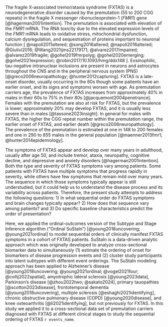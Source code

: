The fragile X-associated tremor/ataxia syndrome (FXTAS) is a
neurodegenerative disorder caused by the
premutation (55 to 200 CGG repeats) in the
fragile X messenger ribonucleoprotein-1 (*FMR1*) gene [@hagerman2001intention].
The premutation is associated with
elevation of the *FMR1* mRNA.
The RNA toxicity 
due to the elevated expression levels of the *FMR1* mRNA leads to 
oxidative stress,
mitochondrial dysfunction,
calcium dysregulation, and
sequestration of proteins important to neuronal function
[
@napoli2011altered; 
@song2016altered;
@napoli2016altered;
@Giulivi2016;
@Wang2021ijms22179171;
@alvarez2017impaired;
@alvarez2019fragile;
@gohel2019fmrpolyg;
@gohel2020emerging;
@gohel2021expression;
@robin2017/10.1093/hmg/ddx148
].
Eosinophilic, tau-negative intranuclear inclusions are present
in neurons and astrocytes throughout the CNS and
in the peripheral nervous system (PNS) 
[@greco2006neuropathology; @hunter2012capturing].
FXTAS is a late-onset disorder, usually occurring in the 60s
though some patients have an earlier onset,
and its signs and symptoms worsen with age.
As premutation carriers age,
the prevalence of FXTAS increases from approximately
40% in males in their 60s to
75% in their 80s [@jacquemont2004penetrance].
Females with the premutation are also at risk for FXTAS,
but the prevalence is lower;
approximately 20% may develop FXTAS,
and it is usually less severe than in males [@tassone2023insight].
In general
for males with FXTAS,
the higher the CGG repeat number within the premutation range,
the earlier onset of FXTAS,
and earlier death [@greco2006neuropathology].
The prevalence of the premutation is estimated at
one in 148 to 200 females and
one in 290 to 855 males
in the general population [@maenner2013fmr1; @hunter2014epidemiology].

The symptoms of FXTAS appear and develop over many years in adulthood, 
usually after age 50, and include 
tremor, 
ataxia, 
neuropathy, 
cognitive decline, 
and depressive and anxiety disorders
[@hagerman2001intention].
Both the type and severity of FXTAS symptoms vary among patients. 
Some patients with FXTAS have multiple symptoms that 
progress rapidly in severity, 
while others have few symptoms that remain mild over many years. 
The sequence in which those symptoms typically appear 
is still understudied,
but it could help us to understand the disease process and its variability across patients.
Therefore, the present study attempts to address the following questions:
1) In what sequential order do 
FXTAS symptoms and brain changes typically appear?
2) How does that sequence vary among patients?
and 3) Do specific baseline characteristics predict the order of presentation?

Here, we applied the ordinal-outcomes version of the
Subtype and Stage Inference algorithm
("Ordinal SuStaIn") [@young2018uncovering; @young2021ordinal]
to model sequential orders of clinically manifest FXTAS symptoms
in a cohort of FXTAS patients.
SuStaIn is a data-driven analytic approach
which was originally developed to
analyze cross-sectional biomarker data
to simultaneously
(1) estimate the ordering of onset 
for biomarkers of disease progression events and
(2) cluster study participants into 
latent subtypes with different event orderings.
The SuStaIn modeling approach has been applied to
Alzheimer's disease
[@young2018uncovering; @young2021ordinal; @vogel2021four; @collij2022spatial],
amyotrophic lateral sclerosis [@young2023data],
Parkinson's disease [@zhou2022two; @sakato2024],
primary tauopathies [@scotton2023disease],
frontotemporal dementia [@young2018uncovering],
multiple sclerosis [@eshaghi2021identifying],
chronic obstructive pulmonary disease (COPD) [@young2020disease],
and knee osteoarthritis [@li2021identifying],
but not previously for FXTAS.
In this study we applied it to a cross-sectional data set of
premutation carriers diagnosed with FXTAS at different clinical stages
to study the sequential ordering of FXTAS `r events_name`.

